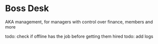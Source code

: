 # Boss Desk

AKA management, for managers with control over finance, members and more

todo: check if offline has the job before getting them hired
todo: add logs